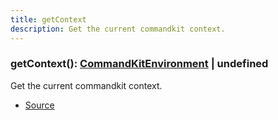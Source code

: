 ```yaml
---
title: getContext
description: Get the current commandkit context.
---
```


### getContext(): [CommandKitEnvironment](/docs/classes/CommandKitEnvironment) | undefined

Get the current commandkit context.

- [Source](https://github.com/underctrl-io/commandkit/blob/f8cc07d11d2ae5ed7f529adff1649936223e27b2/packages/commandkit/src/context/async-context.ts#L103)
